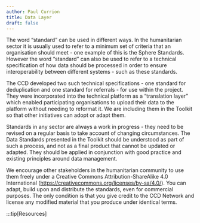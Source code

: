 ```yaml
---
author: Paul Currion
title: Data Layer
draft: false
---
```


The word “standard” can be used in different ways. In the humanitarian sector it is usually used to refer to a minimum set of criteria that an organisation should meet - one example of this is the Sphere Standards. However the word “standard” can also be used to refer to a technical specification of how data should be processed in order to ensure interoperability between different systems - such as these standards.

The CCD developed two such technical specifications - one standard for deduplication and one standard for referrals - for use within the project. They were incorporated into the technical platform as a “translation layer” which enabled participating organisations to upload their data to the platform without needing to reformat it. We are including them in the Toolkit so that other initiatives can adopt or adapt them.

Standards in any sector are always a work in progress - they need to be revised on a regular basis to take account of changing circumstances. The Data Standards presented in the Toolkit should be understood as part of such a process, and not as a final product that cannot be updated or adapted. They should be applied in conjunction with good practice and existing principles around data management.

We encourage other stakeholders in the humanitarian community to use them freely under a Creative Commons Attribution-ShareAlike 4.0 International (https://creativecommons.org/licenses/by-sa/4.0/). You can adapt, build upon and distribute the standards, even for commercial purposes. The only condition is that you give credit to the CCD Network and license any modified material that you produce under identical terms.

:::tip[Resources]

<LinkCard
  title="Data Standards for Interoperability: Guidance Note"
  icon="star"  href="https://docs.google.com/document/d/1wTXmnpLgLylxcQA80Aizo6hkF-fvZRDNIueSWHk8hmw/edit?usp=sharing"
  description="Data Standards for Interoperability: Guidance Note"
/>

<LinkCard
  title="Semantic Standard for Deduplication"
  icon="star"  href="https://docs.google.com/spreadsheets/d/1tH7KL-m2sw8Ioc8UBzlrFVsThxwvELZ3Oxh7aAQyNOg/edit?usp=sharing"
  description="Semantic Standard for Deduplication"
/>

<LinkCard
  title="Semantic Standard for Referrals"
  icon="star" href="https://docs.google.com/spreadsheets/d/1icEkftUv0UmpM5fWsEUEAp6WxCu8BTZL5Y2XmKBdFeE/edit?usp=sharing"
  description="Semantic Standard for Referral"
/>